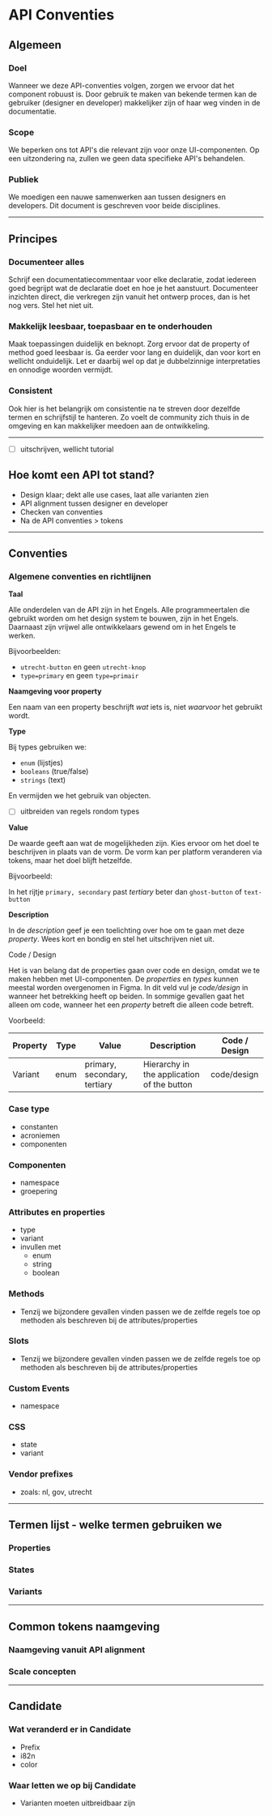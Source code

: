 # API Conventies

## Algemeen

### Doel

Wanneer we deze API-conventies volgen, zorgen we ervoor dat het component robuust is. Door gebruik te maken van bekende termen kan de gebruiker (designer en developer) makkelijker zijn of haar weg vinden in de documentatie.

### Scope

We beperken ons tot API's die relevant zijn voor onze UI-componenten. Op een uitzondering na, zullen we geen data specifieke API's behandelen.

### Publiek

We moedigen een nauwe samenwerken aan tussen designers en developers. Dit document is geschreven voor beide disciplines.

---

## Principes

### Documenteer alles

Schrijf een documentatiecommentaar voor elke declaratie, zodat iedereen goed begrijpt wat de declaratie doet en hoe je het aanstuurt. Documenteer inzichten direct, die verkregen zijn vanuit het ontwerp proces, dan is het nog vers. Stel het niet uit.

### Makkelijk leesbaar, toepasbaar en te onderhouden

Maak toepassingen duidelijk en beknopt. Zorg ervoor dat de property of method goed leesbaar is. Ga eerder voor lang en duidelijk, dan voor kort en wellicht onduidelijk. Let er daarbij wel op dat je dubbelzinnige interpretaties en onnodige woorden vermijdt.

### Consistent

Ook hier is het belangrijk om consistentie na te streven door dezelfde termen en schrijfstijl te hanteren. Zo voelt de community zich thuis in de omgeving en kan makkelijker meedoen aan de ontwikkeling.

---

- [ ]  uitschrijven, wellicht tutorial

## Hoe komt een API tot stand?

- Design klaar; dekt alle use cases, laat alle varianten zien
- API alignment tussen designer en developer
- Checken van conventies
- Na de API conventies > tokens

---

## Conventies

### Algemene conventies en richtlijnen

**Taal**

Alle onderdelen van de API zijn in het Engels. Alle programmeertalen die gebruikt worden om het design system te bouwen, zijn in het Engels. Daarnaast zijn vrijwel alle ontwikkelaars gewend om in het Engels te werken.

Bijvoorbeelden:

- `utrecht-button` en geen `utrecht-knop`
- `type=primary` en geen `type=primair`

**Naamgeving voor property**

Een naam van een property beschrijft *wat* iets is, niet *waarvoor* het gebruikt wordt.

**Type**

Bij types gebruiken we:

- `enum` (lijstjes)
- `booleans` (true/false)
- `strings` (text)

En vermijden we het gebruik van objecten.

- [ ]  uitbreiden van regels rondom types

**Value**

De waarde geeft aan wat de mogelijkheden zijn. Kies ervoor om het doel te beschrijven in plaats van de vorm. De vorm kan per platform veranderen via tokens, maar het doel blijft hetzelfde.

Bijvoorbeeld:

In het rijtje `primary, secondary` past *tertiary* beter dan `ghost-button` of `text-button`

**Description**

In de *description* geef je een toelichting over hoe om te gaan met deze *property*. Wees kort en bondig en stel het uitschrijven niet uit.

Code / Design

Het is van belang dat de properties gaan over code en design, omdat we te maken hebben met UI-componenten. De *properties* en *types* kunnen meestal worden overgenomen in Figma. In dit veld vul je c*ode/design* in wanneer het betrekking heeft op beiden. In sommige gevallen gaat het alleen om code, wanneer het een *property* betreft die alleen code betreft.

Voorbeeld:

| Property | Type | Value | Description | Code / Design |
| --- | --- | --- | --- | --- |
| Variant | enum | primary, secondary, tertiary | Hierarchy in the application of the button | code/design |

### Case type

- constanten
- acroniemen
- componenten

### Componenten

- namespace
- groepering

### Attributes en properties

- type
- variant
- invullen met
    - enum
    - string
    - boolean

### Methods

- Tenzij we bijzondere gevallen vinden passen we de zelfde regels toe op methoden als beschreven bij de attributes/properties

### Slots

- Tenzij we bijzondere gevallen vinden passen we de zelfde regels toe op methoden als beschreven bij de attributes/properties

### Custom Events

- namespace

### CSS

- state
- variant

### Vendor prefixes

- zoals: nl, gov, utrecht

---

## Termen lijst - welke termen gebruiken we

### Properties

### States

### Variants

---

## Common tokens naamgeving

### Naamgeving vanuit API alignment

### Scale concepten

---

## Candidate

### Wat veranderd er in Candidate

- Prefix
- i82n
- color

### Waar letten we op bij Candidate

- Varianten moeten uitbreidbaar zijn